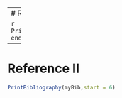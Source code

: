 
---
# References


```r
PrintBibliography(myBib,start=0, end=5)
```


---
# Reference II
```r
PrintBibliography(myBib,start = 6)
```


